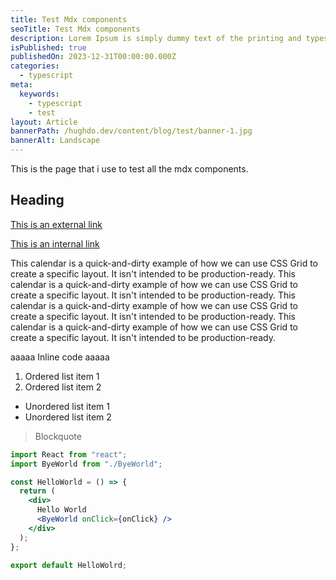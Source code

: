 ```yaml
---
title: Test Mdx components
seoTitle: Test Mdx components
description: Lorem Ipsum is simply dummy text of the printing and typesetting industry. Lorem Ipsum has been the industry's standard dummy text ever since the 1500s, when an unknown printer took a galley of type and scrambled it to make a type specimen book.
isPublished: true
publishedOn: 2023-12-31T00:00:00.000Z
categories:
  - typescript
meta:
  keywords:
    - typescript
    - test
layout: Article
bannerPath: /hughdo.dev/content/blog/test/banner-1.jpg
bannerAlt: Landscape
---
```


This is the page that i use to test all the mdx components.

## Heading

[This is an external link](https://hughdo.dev)

[This is an internal link](/)

<Callout variant="danger" label="Before you start">
  This calendar is a quick-and-dirty example of how we can use CSS Grid to
  create a specific layout. It isn't intended to be production-ready.
</Callout>

<Callout variant="info" label="Before you start">
  This calendar is a quick-and-dirty example of how we can use CSS Grid to
  create a specific layout. It isn't intended to be production-ready.
</Callout>

<Callout variant="danger">
  This calendar is a quick-and-dirty example of how we can use CSS Grid to
  create a specific layout. It isn't intended to be production-ready.
</Callout>

<Callout variant="info">
  This calendar is a quick-and-dirty example of how we can use CSS Grid to
  create a specific layout. It isn't intended to be production-ready.
</Callout>

aaaaa <InlineCode>Inline code</InlineCode> aaaaa

1. Ordered list item 1
2. Ordered list item 2

- Unordered list item 1
- Unordered list item 2

> Blockquote

```jsx
import React from "react";
import ByeWorld from "./ByeWorld";

const HelloWorld = () => {
  return (
    <div>
      Hello World
      <ByeWorld onClick={onClick} />
    </div>
  );
};

export default HelloWolrd;
```
